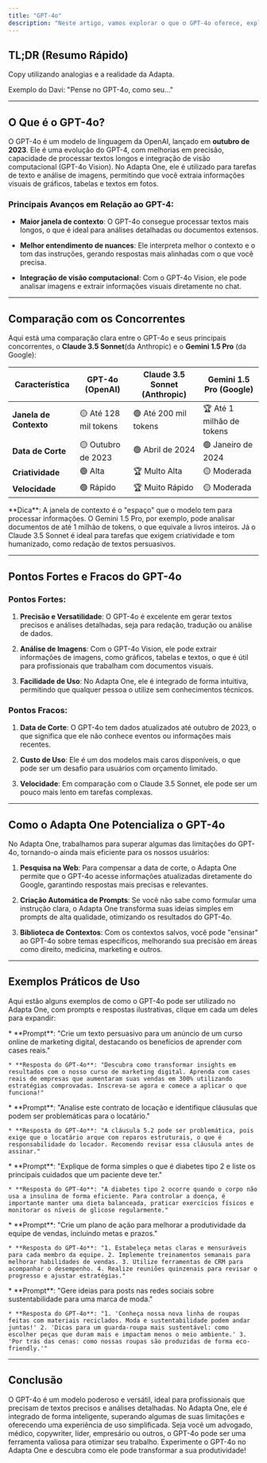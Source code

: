 ```yaml
---
title: "GPT-4o"
description: "Neste artigo, vamos explorar o que o GPT-4o oferece, explorar os principais avanços em relação ao modelo anterior, compará-lo com seus principais concorrentes, demonstrar seus pontos fortes e fracos e mostrar como o Adapta One potencializa sua utilização. "
---
```


## TL;DR (Resumo Rápido)

Copy utilizando analogias e a realidade da Adapta.&#x20;

Exemplo do Davi: "Pense no GPT-4o, como seu..."&#x20;

***

## &#x20;O Que é o GPT-4o?

O GPT-4o é um <Tooltip tip="Os modelos de linguagem são sistemas de inteligência artificial projetados para compreender, processar e gerar texto em linguagem natural. Esses modelos são treinados em vastos conjuntos de dados textuais, permitindo-lhes aprender padrões linguísticos, estruturas gramaticais e relações semânticas. Com base nesse aprendizado, eles podem realizar diversas tarefas, como tradução automática, resumo de textos, resposta a perguntas e geração de conteúdo. Os modelos de linguagem mais avançados, como os baseados em arquiteturas de transformers, são capazes de capturar contextos complexos e produzir resultados coerentes e relevantes, revolucionando assim diversas aplicações em processamento de linguagem natural e interação homem-máquina.">modelo de linguagem da OpenAI</Tooltip>, lançado em **outubro de 2023**. Ele é uma evolução do GPT-4, com melhorias em precisão, capacidade de processar textos longos e integração de visão computacional (GPT-4o Vision). No Adapta One, ele é utilizado para tarefas de texto e análise de imagens, permitindo que você extraia informações visuais de gráficos, tabelas e textos em fotos.

### Principais Avanços em Relação ao GPT-4:

* **Maior janela de contexto**: O GPT-4o consegue processar textos mais longos, o que é ideal para análises detalhadas ou documentos extensos.

* **Melhor entendimento de nuances**: Ele interpreta melhor o contexto e o tom das instruções, gerando respostas mais alinhadas com o que você precisa.

* **Integração de visão computacional**: Com o GPT-4o Vision, ele pode analisar imagens e extrair informações visuais diretamente no chat.

***

## Comparação com os Concorrentes

Aqui está uma comparação clara entre o GPT-4o e seus principais concorrentes, o **Claude 3.5 Sonnet**(da Anthropic) e o **Gemini 1.5 Pro** (da Google):

| Característica         | GPT-4o (OpenAI)       | Claude 3.5 Sonnet (Anthropic) | Gemini 1.5 Pro (Google)   |
| ---------------------- | --------------------- | ----------------------------- | ------------------------- |
| **Janela de Contexto** | 🟡 Até 128 mil tokens | 🟢 Até 200 mil tokens         | 🏆 Até 1 milhão de tokens |
| **Data de Corte**      | 🟡 Outubro de 2023    | 🟢 Abril de 2024              | 🟢 Janeiro de 2024        |
| **Criatividade**       | 🟢 Alta               | 🏆 Multo Alta                 | 🟡 Moderada               |
| **Velocidade**         | 🟢 Rápido             | 🏆 Muito Rápido               | 🟡 Moderada               |

<Tip>
  **Dica**: A janela de contexto é o "espaço" que o modelo tem para processar informações. O Gemini 1.5 Pro, por exemplo, pode analisar documentos de até 1 milhão de tokens, o que equivale a livros inteiros. Já o Claude 3.5 Sonnet é ideal para tarefas que exigem criatividade e tom humanizado, como redação de textos persuasivos.
</Tip>

***

## Pontos Fortes e Fracos do GPT-4o

### Pontos Fortes:

1. **Precisão e Versatilidade**: O GPT-4o é excelente em gerar textos precisos e análises detalhadas, seja para redação, tradução ou análise de dados.

2. **Análise de Imagens**: Com o GPT-4o Vision, ele pode extrair informações de imagens, como gráficos, tabelas e textos, o que é útil para profissionais que trabalham com documentos visuais.

3. **Facilidade de Uso**: No Adapta One, ele é integrado de forma intuitiva, permitindo que qualquer pessoa o utilize sem conhecimentos técnicos.

### Pontos Fracos:

1. **Data de Corte**: O GPT-4o tem dados atualizados até outubro de 2023, o que significa que ele não conhece eventos ou informações mais recentes.

2. **Custo de Uso**: Ele é um dos modelos mais caros disponíveis, o que pode ser um desafio para usuários com orçamento limitado.

3. **Velocidade**: Em comparação com o Claude 3.5 Sonnet, ele pode ser um pouco mais lento em tarefas complexas.

***

## Como o Adapta One Potencializa o GPT-4o

No Adapta One, trabalhamos para superar algumas das limitações do GPT-4o, tornando-o ainda mais eficiente para os nossos usuários:

1. **Pesquisa na Web**: Para compensar a data de corte, o Adapta One permite que o GPT-4o acesse informações atualizadas diretamente do Google, garantindo respostas mais precisas e relevantes.

2. **Criação Automática de Prompts**: Se você não sabe como formular uma instrução clara, o Adapta One transforma suas ideias simples em prompts de alta qualidade, otimizando os resultados do GPT-4o.

3. **Biblioteca de Contextos**: Com os contextos salvos, você pode "ensinar" ao GPT-4o sobre temas específicos, melhorando sua precisão em áreas como direito, medicina, marketing e outros.

***

## Exemplos Práticos de Uso

Aqui estão alguns exemplos de como o GPT-4o pode ser utilizado no Adapta One, com prompts e respostas ilustrativas, clique em cada um deles para expandir:

<AccordionGroup>
  <Accordion title="1. Para Copywriters" defaultOpen={false} icon="pen">
    * **Prompt**: "Crie um texto persuasivo para um anúncio de um curso online de marketing digital, destacando os benefícios de aprender com cases reais."

    * **Resposta do GPT-4o**: "Descubra como transformar insights em resultados com o nosso curso de marketing digital. Aprenda com cases reais de empresas que aumentaram suas vendas em 300% utilizando estratégias comprovadas. Inscreva-se agora e comece a aplicar o que funciona!"
  </Accordion>

  <Accordion title="2. Para Advogados" defaultOpen={false} icon="scale-balanced">
    * **Prompt**: "Analise este contrato de locação e identifique cláusulas que podem ser problemáticas para o locatário."

    * **Resposta do GPT-4o**: "A cláusula 5.2 pode ser problemática, pois exige que o locatário arque com reparos estruturais, o que é responsabilidade do locador. Recomendo revisar essa cláusula antes de assinar."
  </Accordion>

  <Accordion title="3. Para Médicos" defaultOpen={false} icon="stethoscope">
    * **Prompt**: "Explique de forma simples o que é diabetes tipo 2 e liste os principais cuidados que um paciente deve ter."

    * **Resposta do GPT-4o**: "A diabetes tipo 2 ocorre quando o corpo não usa a insulina de forma eficiente. Para controlar a doença, é importante manter uma dieta balanceada, praticar exercícios físicos e monitorar os níveis de glicose regularmente."
  </Accordion>

  <Accordion title="4. Para Gestores" defaultOpen={false} icon="people-group">
    * **Prompt**: "Crie um plano de ação para melhorar a produtividade da equipe de vendas, incluindo metas e prazos."

    * **Resposta do GPT-4o**: "1. Estabeleça metas claras e mensuráveis para cada membro da equipe. 2. Implemente treinamentos semanais para melhorar habilidades de vendas. 3. Utilize ferramentas de CRM para acompanhar o desempenho. 4. Realize reuniões quinzenais para revisar o progresso e ajustar estratégias."
  </Accordion>

  <Accordion title="5. Para Criadores de Conteúdo" defaultOpen={false} icon="hashtag">
    * **Prompt**: "Gere ideias para posts nas redes sociais sobre sustentabilidade para uma marca de moda."

    * **Resposta do GPT-4o**: "1. 'Conheça nossa nova linha de roupas feitas com materiais reciclados. Moda e sustentabilidade podem andar juntas!' 2. 'Dicas para um guarda-roupa mais sustentável: como escolher peças que duram mais e impactam menos o meio ambiente.' 3. 'Por trás das cenas: como nossas roupas são produzidas de forma eco-friendly.'"
  </Accordion>
</AccordionGroup>

***

## Conclusão

O GPT-4o é um modelo poderoso e versátil, ideal para profissionais que precisam de textos precisos e análises detalhadas. No Adapta One, ele é integrado de forma inteligente, superando algumas de suas limitações e oferecendo uma experiência de uso simplificada. Seja você um advogado, médico, copywriter, líder, empresário ou outros, o GPT-4o pode ser uma ferramenta valiosa para otimizar seu trabalho. Experimente o GPT-4o no Adapta One e descubra como ele pode transformar a sua produtividade!